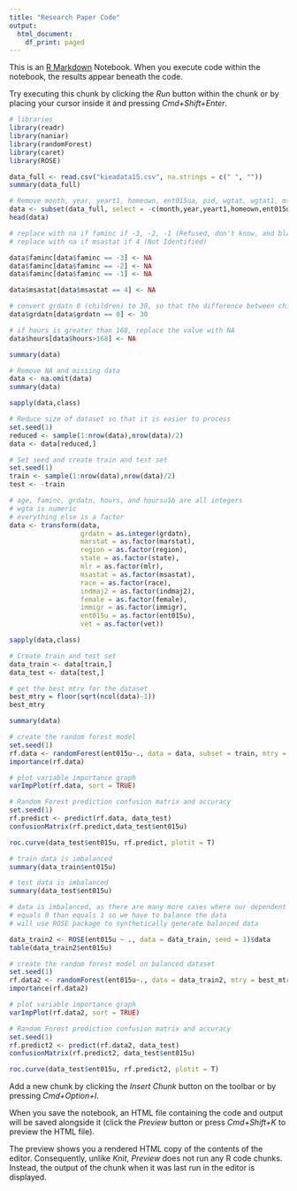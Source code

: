 ```yaml
---
title: "Research Paper Code"
output:
  html_document:
    df_print: paged
---
```


This is an [R Markdown](http://rmarkdown.rstudio.com) Notebook. When you execute code within the notebook, the results appear beneath the code. 

Try executing this chunk by clicking the *Run* button within the chunk or by placing your cursor inside it and pressing *Cmd+Shift+Enter*. 

```r
# libraries
library(readr)
library(naniar)
library(randomForest)
library(caret)
library(ROSE)
```


```r
data_full <- read.csv("kieadata15.csv", na.strings = c(" ", ""))
summary(data_full)
```

```r
# Remove month, year, yeart1, homeown, ent015ua, pid, wgtat, wgtat1, msafp, ind2, ind2_t1, natvty, se15u_t1, se15u, class_t1, class, spneth, hoursu1b_t1, indmaj2_t1, mlr_t1 
data <- subset(data_full, select = -c(month,year,yeart1,homeown,ent015ua,pid,wgtat,wgtat1,msafp,ind2,ind2_t1,natvty,se15u_t1, se15u, class_t1, class,spneth, hoursu1b_t1, indmaj2_t1, mlr_t1))
head(data)
```

```r
# replace with na if faminc if -3, -2, -1 (Refused, don't know, and blank)
# replace with na if msastat if 4 (Not Identified)

data$faminc[data$faminc == -3] <- NA
data$faminc[data$faminc == -2] <- NA
data$faminc[data$faminc == -1] <- NA

data$msastat[data$msastat == 4] <- NA

# convert grdatn 0 (children) to 30, so that the difference between children and less than first grade is 1
data$grdatn[data$grdatn == 0] <- 30

# if hours is greater than 168, replace the value with NA
data$hours[data$hours>168] <- NA

```


```r
summary(data)
```


```r
# Remove NA and missing data
data <- na.omit(data)
summary(data)
```

```r
sapply(data,class)
```

```r
# Reduce size of dataset so that it is easier to process
set.seed(1)
reduced <- sample(1:nrow(data),nrow(data)/2)
data <- data[reduced,]

# Set seed and create train and test set
set.seed(1)
train <- sample(1:nrow(data),nrow(data)/2)
test <- -train

# age, faminc, grdatn, hours, and hoursu1b are all integers  
# wgta is numeric
# everything else is a factor
data <- transform(data,
                  grdatn = as.integer(grdatn),
                  marstat = as.factor(marstat),
                  region = as.factor(region),
                  state = as.factor(state),
                  mlr = as.factor(mlr),
                  msastat = as.factor(msastat),
                  race = as.factor(race),
                  indmaj2 = as.factor(indmaj2),
                  female = as.factor(female),
                  immigr = as.factor(immigr),
                  ent015u = as.factor(ent015u),
                  vet = as.factor(vet))
```

```r
sapply(data,class)
```

```r
# Create train and test set
data_train <- data[train,]
data_test <- data[test,]
```


```r
# get the best mtry for the dataset
best_mtry = floor(sqrt(ncol(data)-1))
best_mtry
```
```r
summary(data)
```



```r
# create the random forest model
set.seed(1)
rf.data <- randomForest(ent015u~., data = data, subset = train, mtry = best_mtry, importance= TRUE)
importance(rf.data)
```

```r
# plot variable importance graph
varImpPlot(rf.data, sort = TRUE)
```


```r
# Random Forest prediction confusion matrix and accuracy
set.seed(1)
rf.predict <- predict(rf.data, data_test)
confusionMatrix(rf.predict,data_test$ent015u)
```

```r
roc.curve(data_test$ent015u, rf.predict, plotit = T)
```

```r
# train data is imbalanced
summary(data_train$ent015u)
```


```r
# test data is imbalanced
summary(data_test$ent015u)
```

```r
# data is imbalanced, as there are many more cases where our dependent variable
# equals 0 than equals 1 so we have to balance the data
# will use ROSE package to synthetically generate balanced data

data_train2 <- ROSE(ent015u ~ ., data = data_train, seed = 1)$data
table(data_train2$ent015u)

```
```r
# create the random forest model on balanced dataset
set.seed(1)
rf.data2 <- randomForest(ent015u~., data = data_train2, mtry = best_mtry, importance = TRUE)
importance(rf.data2)
```
```r
# plot variable importance graph
varImpPlot(rf.data2, sort = TRUE)
```
```r
# Random Forest prediction confusion matrix and accuracy
set.seed(1)
rf.predict2 <- predict(rf.data2, data_test)
confusionMatrix(rf.predict2, data_test$ent015u)
```
```r
roc.curve(data_test$ent015u, rf.predict2, plotit = T)
```



Add a new chunk by clicking the *Insert Chunk* button on the toolbar or by pressing *Cmd+Option+I*.

When you save the notebook, an HTML file containing the code and output will be saved alongside it (click the *Preview* button or press *Cmd+Shift+K* to preview the HTML file). 

The preview shows you a rendered HTML copy of the contents of the editor. Consequently, unlike *Knit*, *Preview* does not run any R code chunks. Instead, the output of the chunk when it was last run in the editor is displayed.

